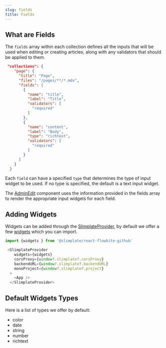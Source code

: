 ```yaml
---
slug: fields
title: Fields
---
```

## What are Fields

The `fields` array within each collection defines all the inputs that will be used when editing or creating articles, along with any validators that should be applied to them.

```json
 "collections": {
    "page": {
      "title": "Page",
      "files": "/pages/**/*.mdx",
      "fields": [
        {
          "name": "title",
          "label": "Title",
          "validators": [
            "required"
          ]
        },
        {
          "name": "content",
          "label": "Body",
          "type": "richtext",
          "validators": [
            "required"
          ]
        }
      ]
    }
  }
```

Each `field` can have a specified `type` that determines the type of input widget to be used. If no type is specified, the default is a text input widget.

The [AdminEdit](/admin-views#admin-edit) component uses the information provided in the fields array to render the appropriate input widgets for each field.

## Adding Widgets

Widgets can be added through the [SlimplateProvider](http://localhost:3000/admin-views#admin-project), by default we offer a few [widgets](/fields#provided-default-widgets-types) which you can import.

```jsx
import {widgets } from '@slimplate/react-flowbite-github'

 <SlimplateProvider
    widgets={widgets}
    corsProxy={window?.slimplate?.corsProxy}
    backendURL={window?.slimplate?.backendURL}
    monoProject={window?.slimplate?.project}
  >
    <App />
  </SlimplateProvider>
```

## Default Widgets Types

Here is a list of types we offer by default:

*   color
*   date
*   string
*   number
*   richtext
